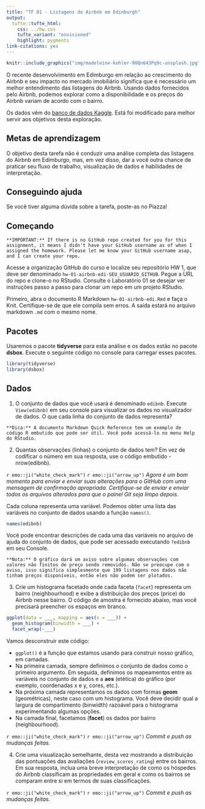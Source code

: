```yaml
---
title: "TF 01 - Listagens do Airbnb em Edinburgh"
output: 
  tufte::tufte_html:
    css: ../hw.css
    tufte_variant: "envisioned"
    highlight: pygments
link-citations: yes
---
```





```r
knitr::include_graphics("img/madeleine-kohler-90Qn643Pq9c-unsplash.jpg")
```

O recente desenvolvimento em Edimburgo em relação ao crescimento do Airbnb e seu impacto no mercado imobiliário significa que é necessário um melhor entendimento das listagens do Airbnb. Usando dados fornecidos pelo Airbnb, podemos explorar como a disponibilidade e os preços do Airbnb variam de acordo com o bairro.

Os dados vêm do [banco de dados Kaggle](https://www.kaggle.com/thoroc/edinburgh-inside-airbnb/version/2). Está
foi modificado para melhor servir aos objetivos desta exploração.

## Metas de aprendizagem

O objetivo desta tarefa não é conduzir uma análise completa das listagens do Airbnb em Edimburgo, mas, em vez disso, dar a você outra chance de praticar seu fluxo de trabalho, visualização de dados e habilidades de interpretação.

## Conseguindo ajuda

Se você tiver alguma dúvida sobre a tarefa, poste-as no Piazza!

## Começando

```marginfigure
**IMPORTANT:** If there is no GitHub repo created for you for this assignment, it means I didn't have your GitHub username as of when I assigned the homework. Please let me know your GitHub username asap, and I can create your repo.
```

Acesse a organização GitHub do curso e localize seu repositório HW 1, que deve ser denominado `hw-01-airbnb-edi-SEU_USUARIO_GITHUB`. Pegue a URL do repo e clone-o no RStudio. Consulte o Laboratório 01 se desejar ver instruções passo a passo para clonar um repo em um projeto RStudio.

Primeiro, abra o documento R Markdown `hw-01-airbnb-edi.Rmd` e faça o Knit. Certifique-se de que ele compila sem erros. A saída estará no arquivo markdown `.md` com o mesmo nome.

## Pacotes

Usaremos o pacote **tidyverse** para esta análise e os dados estão no pacote **dsbox**. Execute o seguinte código no console para carregar esses pacotes.

```r
library(tidyverse)
library(dsbox)
```

## Dados

1. O conjunto de dados que você usará é denominado `edibnb`. Execute `View(edibnb)` em seu console para visualizar os dados no visualizador de dados. O que cada linha do conjunto de dados representa?

```marginfigure
**Dica:** A documento Markdown Quick Reference tem um exemplo de código R embutido que pode ser útil. Você pode acessá-lo no menu Help do RStudio.
```

2. Quantas observações (linhas) o conjunto de dados tem? Em vez de codificar o número em sua resposta, use o código embutido - nrow(edibnb).

`r emo::ji("white_check_mark")` `r emo::ji("arrow_up")` *Agora é um bom momento para enviar e enviar suas alterações para o GitHub com uma mensagem de confirmação apropriada. Certifique-se de enviar e enviar todos os arquivos alterados para que o painel Git seja limpo depois.*

Cada coluna representa uma variável. Podemos obter uma lista das variáveis no conjunto de dados usando a função `names()`.

```r
names(edibnb)
```

Você pode encontrar descrições de cada uma das variáveis no arquivo de ajuda do conjunto de dados, que pode ser acessado executando `?edibnb` em seu Console.

```marginfigure
**Nota:** O gráfico dará um aviso sobre algumas observações com valores não finitos de preço sendo removidos. Não se preocupe com o aviso, isso significa simplesmente que 199 listagens nos dados não tinham preços disponíveis, então eles não podem ser plotados.
```

3. Crie um histograma facetado onde cada faceta (`facet`) representa um bairro (neighbourhood) e exibe a distribuição dos preços (price) do Airbnb nesse bairro. O código de amostra é fornecido abaixo, mas você precisará preencher os espaços em branco.

```r
ggplot(data = ___, mapping = aes(x = ___)) +
  geom_histogram(binwidth = ___) +
  facet_wrap(~___)
```


Vamos desconstruir este código:

- `ggplot()` é a função que estamos usando para construir nosso gráfico, em camadas.
- Na primeira camada, sempre definimos o conjunto de dados como o primeiro argumento. Em seguida, definimos os mapeamentos entre as variáveis no conjunto de dados e a **aes** (etética) do gráfico (por exemplo, coordenadas x e y, cores, etc.).
- Na próxima camada representamos os dados com formas **geom** (geométricas), neste caso com um histograma. Você deve decidir qual a largura de compartimento (binwidth) razoável para o histograma experimentando algumas opções.
- Na camada final, facetamos (**facet**) os dados por bairro (neighbourhood).


`r emo::ji("white_check_mark")` `r emo::ji("arrow_up")` *Commit e push as mudanças feitas.*

4. Crie uma visualização semelhante, desta vez mostrando a distribuição das pontuações das avaliações (`review_scores_rating`) entre os bairros. Em sua resposta, inclua uma breve interpretação de como os hóspedes do Airbnb classificam as propriedades em geral e como os bairros se comparam entre si em termos de suas classificações.


`r emo::ji("white_check_mark")` `r emo::ji("arrow_up")` *Commit e push as mudanças feitas.*
